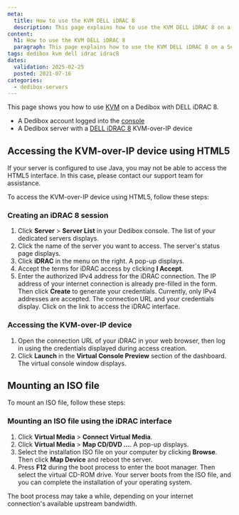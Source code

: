 ```yaml
---
meta:
  title: How to use the KVM DELL iDRAC 8
  description: This page explains how to use the KVM DELL iDRAC 8 on a Scaleway Dedibox
content:
  h1: How to use the KVM DELL iDRAC 8
  paragraph: This page explains how to use the KVM DELL iDRAC 8 on a Scaleway Dedibox
tags: dedibox kvm dell idrac idrac8 
dates:
  validation: 2025-02-25
  posted: 2021-07-16
categories:
  - dedibox-servers
---
```

This page shows you how to use [KVM](/dedibox-kvm-over-ip/concepts/#kvm-over-ip) on a Dedibox with DELL iDRAC 8.

<Macro id="requirements" />

- A Dedibox account logged into the [console](https://console.online.net)
- A Dedibox server with a [DELL iDRAC 8](https://www.dell.com/support/manuals/en-us/idrac8-with-lc-v2.05.05.05/idrac8_2.05.05.05_ug/overview) KVM-over-IP device


## Accessing the KVM-over-IP device using HTML5

 <Message type="note">
  If your server is configured to use Java, you may not be able to access the HTML5 interface. In this case, please contact our support team for assistance.
</Message>

To access the KVM-over-IP device using HTML5, follow these steps:

### Creating an iDRAC 8 session

1. Click **Server** > **Server List** in your Dedibox console. The list of your dedicated servers displays.
2. Click the name of the server you want to access. The server's status page displays.
3. Click **iDRAC** in the menu on the right. A pop-up displays.
    <Lightbox src="scaleway_idrac.webp" alt="" />
4. Accept the terms for iDRAC access by clicking **I Accept**.
5. Enter the authorized IPv4 address for the iDRAC connection. The IP address of your internet connection is already pre-filled in the form. Then click **Create** to generate your credentials.
    <Message type="note">
      Currently, only IPv4 addresses are accepted.
    </Message>
The connection URL and your credentials display. Click on the link to access the iDRAC interface.

### Accessing the KVM-over-IP device

1. Open the connection URL of your iDRAC in your web browser, then log in using the credentials displayed during access creation.
2. Click **Launch** in the **Virtual Console Preview** section of the dashboard. The virtual console window displays.
    <Lightbox src="scaleway_idrac8_dashboard.webp" alt="" />

## Mounting an ISO file

To mount an ISO file, follow these steps:

### Mounting an ISO file using the iDRAC interface

1. Click **Virtual Media** > **Connect Virtual Media**.
    <Lightbox src="scaleway_idrac8_connect_vm.webp" alt="" />
2. Click **Virtual Media** > **Map CD/DVD ...**. A pop-up displays.
    <Lightbox src="scaleway_idrac8_map_cd.webp" alt="" />
3. Select the installation ISO file on your computer by clicking **Browse**. Then click **Map Device** and reboot the server.
    <Lightbox src="scaleway_idrac8_iso.webp" alt="" />
4. Press **F12** during the boot process to enter the boot manager. Then select the virtual CD-ROM drive.
    Your server boots from the ISO file, and you can complete the installation of your operating system.
  <Message type="note">
    The boot process may take a while, depending on your internet connection's available upstream bandwidth.
  </Message>
